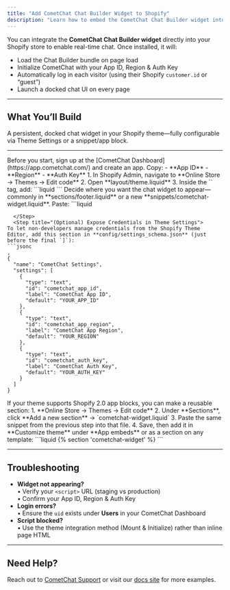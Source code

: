 ```yaml
---
title: "Add CometChat Chat Builder Widget to Shopify"
description: "Learn how to embed the CometChat Chat Builder widget into your Shopify store using Liquid templates, theme settings, or Online Store 2.0 app blocks."
---
```


You can integrate the **CometChat Chat Builder widget** directly into your Shopify store to enable real-time chat. Once installed, it will:

- Load the Chat Builder bundle on page load  
- Initialize CometChat with your App ID, Region & Auth Key  
- Automatically log in each visitor (using their Shopify `customer.id` or “guest”)  
- Launch a docked chat UI on every page  

---

## What You’ll Build

A persistent, docked chat widget in your Shopify theme—fully configurable via Theme Settings or a snippet/app block.

---

<Steps>
<Step title="Register on CometChat & Gather Your Keys">
Before you start, sign up at the [CometChat Dashboard](https://app.cometchat.com/) and create an app. Copy:
- **App ID**  
- **Region**  
- **Auth Key**
</Step>

<Step title="Add the Chat Builder Bundle">
1. In Shopify Admin, navigate to **Online Store → Themes → Edit code**  
2. Open **layout/theme.liquid**  
3. Inside the `<head>` tag, add:
   ```liquid
   <!-- CometChat Chat Builder (staging) -->
   <script defer src="https://cdn.jsdelivr.net/npm/cometchat-visual-builder-no-code@latest/dist/main.js"></script>
   <!-- (In production, swap to @cometchat/chat-embed@latest/dist/main.js) -->
   ```
</Step>

<Step title="Mount & Initialize the Widget">
Decide where you want the chat widget to appear—commonly in **sections/footer.liquid** or a new **snippets/cometchat-widget.liquid**. Paste:
```liquid
<!-- CometChat Widget Mount Point -->
<div id="cometChatMount"></div>

<script>
  const COMETCHAT_CREDENTIALS = {
    appID:     "{{ settings.cometchat_app_id }}",     // from Theme Settings
    appRegion: "{{ settings.cometchat_app_region }}",
    authKey:   "{{ settings.cometchat_auth_key }}",
  };

  const COMETCHAT_LAUNCH_OPTIONS = {
    targetElementID: "cometChatMount",
    isDocked:        true,
    width:           "700px",
    height:          "400px",
  };

  document.addEventListener("DOMContentLoaded", () => {
    CometChatApp.init(COMETCHAT_CREDENTIALS)
      .then(() =>
        CometChatApp.login({ uid: "{{ customer.id | default: 'guest' }}" })
      )
      .then(() => CometChatApp.launch(COMETCHAT_LAUNCH_OPTIONS))
      .catch(error => console.error("[CometChat] Error:", error));
  });
</script>
```
  </Step>
  <Step title="(Optional) Expose Credentials in Theme Settings">
To let non-developers manage credentials from the Shopify Theme Editor, add this section in **config/settings_schema.json** (just before the final `]`):
```jsonc
,
{
  "name": "CometChat Settings",
  "settings": [
    {
      "type": "text",
      "id": "cometchat_app_id",
      "label": "CometChat App ID",
      "default": "YOUR_APP_ID"
    },
    {
      "type": "text",
      "id": "cometchat_app_region",
      "label": "CometChat App Region",
      "default": "YOUR_REGION"
    },
    {
      "type": "text",
      "id": "cometchat_auth_key",
      "label": "CometChat Auth Key",
      "default": "YOUR_AUTH_KEY"
    }
  ]
}
```
  </Step>
  <Step title="(Advanced) Use an Online Store 2.0 App Block">
If your theme supports Shopify 2.0 app blocks, you can make a reusable section:
1. **Online Store → Themes → Edit code**  
2. Under **Sections**, click **Add a new section** → `cometchat-widget.liquid`  
3. Paste the same snippet from the previous step into that file.  
4. Save, then add it in **Customize theme** under **App embeds** or as a section on any template:
   ```liquid
   {% section 'cometchat-widget' %}
   ```
  </Step>
</Steps>

---

## Troubleshooting

- **Widget not appearing?**  
  • Verify your `<script>` URL (staging vs production)  
  • Confirm your App ID, Region & Auth Key  
- **Login errors?**  
  • Ensure the `uid` exists under **Users** in your CometChat Dashboard  
- **Script blocked?**  
  • Use the theme integration method (Mount & Initialize) rather than inline page HTML  

---

## Need Help?

Reach out to [CometChat Support](https://www.cometchat.com/contact) or visit our [docs site](https://www.cometchat.com/docs) for more examples.

